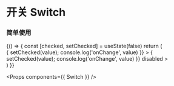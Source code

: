 
<Meta title="Switch" component={Switch} />

# 开关 Switch


### 简单使用

<Preview>
  <Story name="Switch">
    {() => {
      const [checked, setChecked] = useState(false)
      return (
        <div className="flex flex-col">
          <Switch
            loading
            value={checked}
            onChange={(value) => { setChecked(value); console.log('onChange', value) }}
          >
          </Switch>
          <Switch
            value={checked}
            onChange={(value) => { setChecked(value); console.log('onChange', value) }}
            disabled
          >
          </Switch>
        </div>
      )
    }}
  </Story>
</Preview>

<Props components={{ Switch }} />
